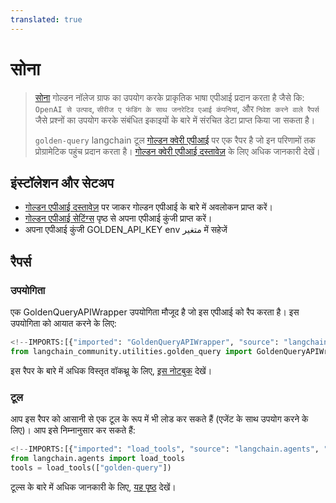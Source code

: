 ```yaml
---
translated: true
---
```


# सोना

>[सोना](https://golden.com) गोल्डन नॉलेज ग्राफ का उपयोग करके प्राकृतिक भाषा एपीआई प्रदान करता है जैसे कि: `OpenAI से उत्पाद`, `सीरीज ए फंडिंग के साथ जनरेटिव एआई कंपनियां`, और `निवेश करने वाले रैपर्स` जैसे प्रश्नों का उपयोग करके संबंधित इकाइयों के बारे में संरचित डेटा प्राप्त किया जा सकता है।
>
>`golden-query` langchain टूल [गोल्डन क्वेरी एपीआई](https://docs.golden.com/reference/query-api) पर एक रैपर है जो इन परिणामों तक प्रोग्रामेटिक पहुंच प्रदान करता है।
>[गोल्डन क्वेरी एपीआई दस्तावेज़](https://docs.golden.com/reference/query-api) के लिए अधिक जानकारी देखें।

## इंस्टॉलेशन और सेटअप

- [गोल्डन एपीआई दस्तावेज़](https://docs.golden.com/) पर जाकर गोल्डन एपीआई के बारे में अवलोकन प्राप्त करें।
- [गोल्डन एपीआई सेटिंग्स](https://golden.com/settings/api) पृष्ठ से अपना एपीआई कुंजी प्राप्त करें।
- अपना एपीआई कुंजी GOLDEN_API_KEY env متغير में सहेजें

## रैपर्स

### उपयोगिता

एक GoldenQueryAPIWrapper उपयोगिता मौजूद है जो इस एपीआई को रैप करता है। इस उपयोगिता को आयात करने के लिए:

```python
<!--IMPORTS:[{"imported": "GoldenQueryAPIWrapper", "source": "langchain_community.utilities.golden_query", "docs": "https://api.python.langchain.com/en/latest/utilities/langchain_community.utilities.golden_query.GoldenQueryAPIWrapper.html", "title": "Golden"}]-->
from langchain_community.utilities.golden_query import GoldenQueryAPIWrapper
```

इस रैपर के बारे में अधिक विस्तृत वॉकथ्रू के लिए, [इस नोटबुक](/docs/integrations/tools/golden_query) देखें।

### टूल

आप इस रैपर को आसानी से एक टूल के रूप में भी लोड कर सकते हैं (एजेंट के साथ उपयोग करने के लिए)।
आप इसे निम्नानुसार कर सकते हैं:

```python
<!--IMPORTS:[{"imported": "load_tools", "source": "langchain.agents", "docs": "https://api.python.langchain.com/en/latest/agent_toolkits/langchain_community.agent_toolkits.load_tools.load_tools.html", "title": "Golden"}]-->
from langchain.agents import load_tools
tools = load_tools(["golden-query"])
```

टूल्स के बारे में अधिक जानकारी के लिए, [यह पृष्ठ](/docs/modules/tools/) देखें।
